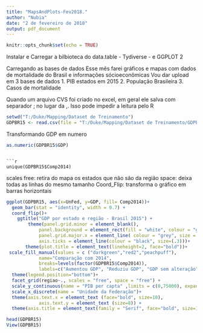 ```yaml
---
title: "MapsAndPlots-Fev2018."
author: "Nubia"
date: "2 de fevereiro de 2018"
output: pdf_document
---
```


```r
knitr::opts_chunk$set(echo = TRUE)
```


Instalar e Carregar a bilbioteca do data.table - Tydiverse - e GGPLOT 2

Carregando as bases de dados
Esse mês farei gráficos e mapas com dados de mortalidade do Brasil e informações sócioeconômicas 
Vou dar upload em 3 bases de dados
1. PIB estados em 2015
2. População Brasileira
3. Casos de mortalidade

Quando um arquivo CVS foi criado no excel, em geral ele salva com separador ; no lugar da ,.
Isso pode impedir a leitura pelo R

```r
setwd("T:/Duke/Mapping/Dataset de Treinamento")
GDPBR15 <- read.csv(file = "T:/Duke/Mapping/Dataset de Treinamento/GDPBrasil15.csv", header = T, sep = ";")
```
Transformando GDP em numero

```r
as.numeric(GDPBR15$GDP)

```

```

```r
unique(GDPBR15$Comp2014)
```

scales free: retira do mapa os estados que não são da região
space: deixa todas as linhas do mesmo tamanho
Coord_Flip: transforma o gráfico em barras horizontais

```r
ggplot(GDPBR15, aes(x=UnFed, y=GDP, fill= Comp2014))+
  geom_bar(stat = "identity", width = 0.7) +
  coord_flip()+ 
    ggtitle("GDP por estado e região - Brasil 2015") + 
        theme(panel.grid.minor = element_blank(),
            panel.background = element_rect(fill = "white", colour = "grey"),
            panel.grid.major.x = element_line( colour = "grey", size = (.1)),
            axis.ticks = element_line(colour = "black", size=(.3)))+
       theme(plot.title = element_text(lineheight=2, face="bold"))+
 scale_fill_manual(values = c ("darkgreen","red2","peachpuff"), 
            name="Comparação com 2014",
            breaks=levels(factor(GDPBR15$Comp2014)),
            labels=c("Aumentou GDP", "Reduziu GDP", "GDP sem alteração"))+
  theme(legend.position="bottom")+
  facet_grid(regiao~., scales = "free", space = "free") +
  scale_y_continuous(name = "PIB per capta" ,limits = c(0,75000), expand = c(0, 0)) +
  scale_x_discrete(name = "Unidade da Federação")+
  theme(axis.text.x = element_text (face="bold", size=10),
            axis.text.y = element_text (size=8)) +
  theme(axis.title = element_text(family = "Serif", face="bold", size=10))
```


```r
head(GDPBR15)
View(GDPBR15)

```

